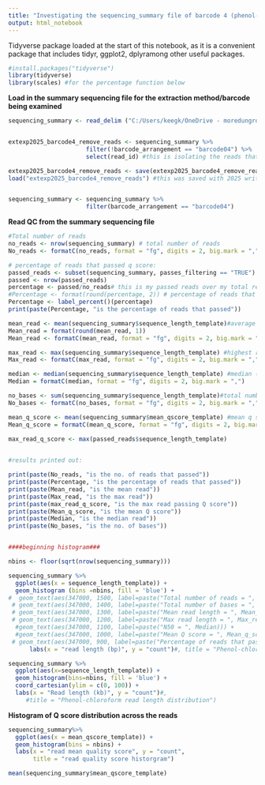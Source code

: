 ```yaml
---
title: "Investigating the sequencing_summary file of barcode 4 (phenol-chloroform) from SUPER accuracy rebasecalling barcodes trimmed)"
output: html_notebook
---
```

  
Tidyverse package loaded at the start of this notebook, as it is a convenient package that includes tidyr, ggplot2, dplyramong other useful packages.

```r
#install.packages("tidyverse")
library(tidyverse)
library(scales) #for the percentage function below
```


**Load in the summary sequencing file for the extraction method/barcode being examined**

```r
sequencing_summary <- read_delim ("C:/Users/keegk/OneDrive - moredungroup/Karen Keegan/Nanopore/SQKRBK004/Extraction_experiment_run_22.2.23/Rebasecalling/Rebasecalled_trimmed_super_accuracy/barcode_4/sequencing_summary_barcode4.txt")


extexp2025_barcode4_remove_reads <- sequencing_summary %>%
                      filter(!barcode_arrangement == "barcode04") %>%
                      select(read_id) #this is isolating the reads that are on the wrong barcode, so I can use this read Id list to remove these reads in the blast text files (blast text files are assigned taxonomy in the notebook "taxonomizr_blast_tidied_2025.Rmd")

extexp2025_barcode4_remove_reads <- save(extexp2025_barcode4_remove_reads, file = "extexp2025_barcode4_remove_reads")
load("extexp2025_barcode4_remove_reads") #this was saved with 2025 written after it but the actual file name loads in without the 2025 bit after it just FYI.


sequencing_summary <- sequencing_summary %>%
                      filter(barcode_arrangement == "barcode04") 
```


**Read QC from the summary sequencing file**
  
```r

#Total number of reads
no_reads <- nrow(sequencing_summary) # total number of reads
No_reads <- formatC(no_reads, format = "fg", digits = 2, big.mark = ",")

# percentage of reads that passed q score:
passed_reads <- subset(sequencing_summary, passes_filtering == "TRUE")
passed <- nrow(passed_reads)
percentage <- passed/no_reads# this is my passed reads over my total reads
#Percentage <- format(round(percentage, 2)) # percentage of reads that passed
Percentage <- label_percent()(percentage)
print(paste(Percentage, "is the percentage of reads that passed"))

mean_read <- mean(sequencing_summary$sequence_length_template)#average read length
Mean_read = format(round(mean_read, 1))
Mean_read <- formatC(mean_read, format = "fg", digits = 2, big.mark = ",")

max_read <- max(sequencing_summary$sequence_length_template) #highest read length
Max_read <- formatC(max_read, format = "fg", digits = 2, big.mark = ",")

median <- median(sequencing_summary$sequence_length_template) #median (N50 read no.)
Median = formatC(median, format = "fg", digits = 2, big.mark = ",")

no_bases <- sum(sequencing_summary$sequence_length_template)#total number of bases per extraction method
No_bases <- formatC(no_bases, format = "fg", digits = 2, big.mark = ",")

mean_q_score <- mean(sequencing_summary$mean_qscore_template) #mean q score
Mean_q_score = formatC(mean_q_score, format = "fg", digits = 2, big.mark = ",")

max_read_q_score <- max(passed_reads$sequence_length_template) 
                    

#results printed out:

print(paste(No_reads, "is the no. of reads that passed"))
print(paste(Percentage, "is the percentage of reads that passed"))
print(paste(Mean_read, "is the mean read"))
print(paste(Max_read, "is the max read"))
print(paste(max_read_q_score, "is the max read passing Q score"))
print(paste(Mean_q_score, "is the mean Q score"))
print(paste(Median, "is the median read"))
print(paste(No_bases, "is the no. of bases"))


####beginning histogram###

nbins <- floor(sqrt(nrow(sequencing_summary)))

sequencing_summary %>%
  ggplot(aes(x = sequence_length_template)) +
  geom_histogram (bins =nbins, fill = 'blue') +
#  geom_text(aes(347000, 1500, label=paste("Total number of reads = ", No_reads))) +
 # geom_text(aes(347000, 1400, label=paste("Total number of bases = ", No_bases))) +
 # geom_text(aes(347000, 1300, label=paste("Mean read length = ", Mean_read))) +
 # geom_text(aes(347000, 1200, label=paste("Max read length = ", Max_read))) +
  #geom_text(aes(347000, 1100, label=paste("N50 = ", Median))) +
  #geom_text(aes(347000, 1000, label=paste("Mean Q score = ", Mean_q_score))) +
 # geom_text(aes(347000, 900, label=paste("Percentage of reads that passed = ", Percentage))) +
      labs(x = "read length (bp)", y = "count")#, title = "Phenol-chloroform  read length distribution")

sequencing_summary %>%
  ggplot(aes(x=sequence_length_template)) +
  geom_histogram(bins=nbins, fill = 'blue') +
  coord_cartesian(ylim = c(0, 100)) +
  labs(x = "Read length (kb)", y = "count")#,
     #title = "Phenol-chloroform read length distribution")


```

**Histogram of Q score distribution across the reads**

```r
sequencing_summary%>% 
  ggplot(aes(x = mean_qscore_template)) +
  geom_histogram(bins = nbins) +
  labs(x = "read mean quality score", y = "count",
       title = "read quality score historgram")

mean(sequencing_summary$mean_qscore_template)
```
